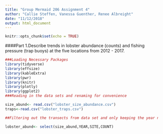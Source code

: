```yaml
---
title: "Group Mermaid 206 Assignment 4"
author: "Callie Steffen, Vanessa Guenther, Renee Albreight"
date: "11/12/2018"
output: html_document
---
```


```r
knitr::opts_chunk$set(echo = TRUE)
```

####Part 1.Describe trends in lobster abundance (counts) and fishing pressure (trap buoys) at the five locations from 2012 - 2017. 

```r
###Loading Necessary Packages
library(tidyverse)
library(effsize)
library(kableExtra)
library(pwr)
library(knitr)
library(plotly)
library(ggplot2)
###Reading in the data sets and renaming for convenience

size_abund<- read.csv("lobster_size_abundance.csv")
traps<-read.csv("lobster_traps.csv")

##Filtering out the transects from data set and only keeping the year not month

lobster_abund<- select(size_abund,YEAR,SITE,COUNT)




```

